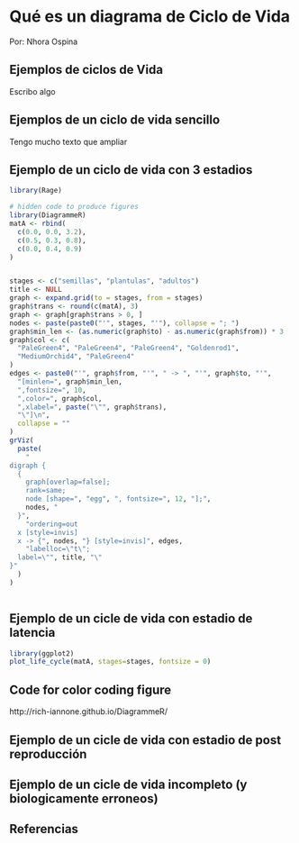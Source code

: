 # Qué es un diagrama de Ciclo de Vida

Por: Nhora Ospina

## Ejemplos de ciclos de Vida

Escribo algo

## Ejemplos de un ciclo de vida sencillo

Tengo mucho texto que ampliar

## Ejemplo de un ciclo de vida con 3 estadios

```r
library(Rage)
```




```r
# hidden code to produce figures
library(DiagrammeR)
matA <- rbind(
  c(0.0, 0.0, 3.2),
  c(0.5, 0.3, 0.8),
  c(0.0, 0.4, 0.9)
)


stages <- c("semillas", "plantulas", "adultos")
title <- NULL
graph <- expand.grid(to = stages, from = stages)
graph$trans <- round(c(matA), 3)
graph <- graph[graph$trans > 0, ]
nodes <- paste(paste0("'", stages, "'"), collapse = "; ")
graph$min_len <- (as.numeric(graph$to) - as.numeric(graph$from)) * 3
graph$col <- c(
  "PaleGreen4", "PaleGreen4", "PaleGreen4", "Goldenrod1",
  "MediumOrchid4", "PaleGreen4"
)
edges <- paste0("'", graph$from, "'", " -> ", "'", graph$to, "'",
  "[minlen=", graph$min_len,
  ",fontsize=", 10,
  ",color=", graph$col,
  ",xlabel=", paste("\"", graph$trans),
  "\"]\n",
  collapse = ""
)
grViz(
  paste(
    "
digraph {
  {
    graph[overlap=false];
    rank=same;
    node [shape=", "egg", ", fontsize=", 12, "];",
    nodes, "
  }",
    "ordering=out
  x [style=invis]
  x -> {", nodes, "} [style=invis]", edges,
    "labelloc=\"t\";
  label=\"", title, "\"
}"
  )
) 



```


## Ejemplo de un cicle de vida con estadio de latencia

```r
library(ggplot2)
plot_life_cycle(matA, stages=stages, fontsize = 0)

```










## Code for color coding figure

http://rich-iannone.github.io/DiagrammeR/

## Ejemplo de un cicle de vida con estadio de post reproducción



## Ejemplo de un cicle de vida incompleto (y biologicamente erroneos)



## Referencias
